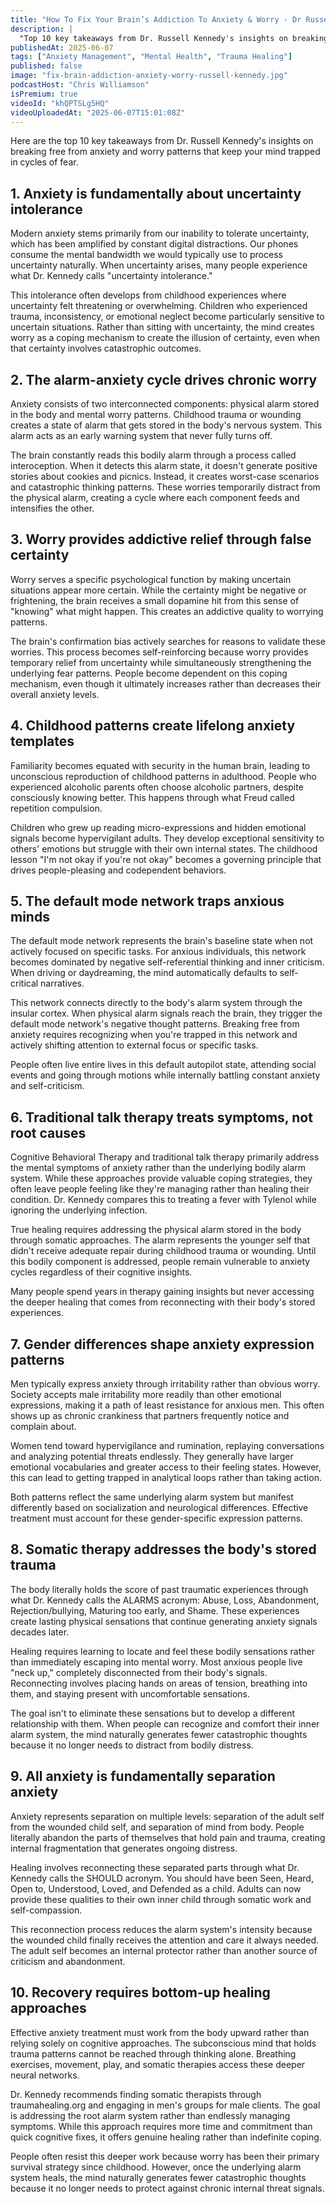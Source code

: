 ```yaml
---
title: "How To Fix Your Brain’s Addiction To Anxiety & Worry - Dr Russell Kennedy"
description: |
  "Top 10 key takeaways from Dr. Russell Kennedy's insights on breaking free from anxiety and worry patterns that keep your mind trapped in cycles of fear."
publishedAt: 2025-06-07
tags: ["Anxiety Management", "Mental Health", "Trauma Healing"]
published: false
image: "fix-brain-addiction-anxiety-worry-russell-kennedy.jpg"
podcastHost: "Chris Williamson"
isPremium: true
videoId: "khQPTSLg5HQ"
videoUploadedAt: "2025-06-07T15:01:08Z"
---
```



<PodcastSummaryPageLayout frontmatter={frontmatter}>
Here are the top 10 key takeaways from Dr. Russell Kennedy's insights on breaking free from anxiety and worry patterns that keep your mind trapped in cycles of fear.

## 1. Anxiety is fundamentally about uncertainty intolerance

Modern anxiety stems primarily from our inability to tolerate uncertainty, which has been amplified by constant digital distractions. Our phones consume the mental bandwidth we would typically use to process uncertainty naturally. When uncertainty arises, many people experience what Dr. Kennedy calls "uncertainty intolerance."

This intolerance often develops from childhood experiences where uncertainty felt threatening or overwhelming. Children who experienced trauma, inconsistency, or emotional neglect become particularly sensitive to uncertain situations. Rather than sitting with uncertainty, the mind creates worry as a coping mechanism to create the illusion of certainty, even when that certainty involves catastrophic outcomes.

## 2. The alarm-anxiety cycle drives chronic worry

Anxiety consists of two interconnected components: physical alarm stored in the body and mental worry patterns. Childhood trauma or wounding creates a state of alarm that gets stored in the body's nervous system. This alarm acts as an early warning system that never fully turns off.

The brain constantly reads this bodily alarm through a process called interoception. When it detects this alarm state, it doesn't generate positive stories about cookies and picnics. Instead, it creates worst-case scenarios and catastrophic thinking patterns. These worries temporarily distract from the physical alarm, creating a cycle where each component feeds and intensifies the other.

## 3. Worry provides addictive relief through false certainty

Worry serves a specific psychological function by making uncertain situations appear more certain. While the certainty might be negative or frightening, the brain receives a small dopamine hit from this sense of "knowing" what might happen. This creates an addictive quality to worrying patterns.

The brain's confirmation bias actively searches for reasons to validate these worries. This process becomes self-reinforcing because worry provides temporary relief from uncertainty while simultaneously strengthening the underlying fear patterns. People become dependent on this coping mechanism, even though it ultimately increases rather than decreases their overall anxiety levels.

## 4. Childhood patterns create lifelong anxiety templates

Familiarity becomes equated with security in the human brain, leading to unconscious reproduction of childhood patterns in adulthood. People who experienced alcoholic parents often choose alcoholic partners, despite consciously knowing better. This happens through what Freud called repetition compulsion.

Children who grew up reading micro-expressions and hidden emotional signals become hypervigilant adults. They develop exceptional sensitivity to others' emotions but struggle with their own internal states. The childhood lesson "I'm not okay if you're not okay" becomes a governing principle that drives people-pleasing and codependent behaviors.

## 5. The default mode network traps anxious minds

The default mode network represents the brain's baseline state when not actively focused on specific tasks. For anxious individuals, this network becomes dominated by negative self-referential thinking and inner criticism. When driving or daydreaming, the mind automatically defaults to self-critical narratives.

This network connects directly to the body's alarm system through the insular cortex. When physical alarm signals reach the brain, they trigger the default mode network's negative thought patterns. Breaking free from anxiety requires recognizing when you're trapped in this network and actively shifting attention to external focus or specific tasks.

People often live entire lives in this default autopilot state, attending social events and going through motions while internally battling constant anxiety and self-criticism.

## 6. Traditional talk therapy treats symptoms, not root causes

Cognitive Behavioral Therapy and traditional talk therapy primarily address the mental symptoms of anxiety rather than the underlying bodily alarm system. While these approaches provide valuable coping strategies, they often leave people feeling like they're managing rather than healing their condition. Dr. Kennedy compares this to treating a fever with Tylenol while ignoring the underlying infection.

True healing requires addressing the physical alarm stored in the body through somatic approaches. The alarm represents the younger self that didn't receive adequate repair during childhood trauma or wounding. Until this bodily component is addressed, people remain vulnerable to anxiety cycles regardless of their cognitive insights.

Many people spend years in therapy gaining insights but never accessing the deeper healing that comes from reconnecting with their body's stored experiences.

## 7. Gender differences shape anxiety expression patterns

Men typically express anxiety through irritability rather than obvious worry. Society accepts male irritability more readily than other emotional expressions, making it a path of least resistance for anxious men. This often shows up as chronic crankiness that partners frequently notice and complain about.

Women tend toward hypervigilance and rumination, replaying conversations and analyzing potential threats endlessly. They generally have larger emotional vocabularies and greater access to their feeling states. However, this can lead to getting trapped in analytical loops rather than taking action.

Both patterns reflect the same underlying alarm system but manifest differently based on socialization and neurological differences. Effective treatment must account for these gender-specific expression patterns.

## 8. Somatic therapy addresses the body's stored trauma

The body literally holds the score of past traumatic experiences through what Dr. Kennedy calls the ALARMS acronym: Abuse, Loss, Abandonment, Rejection/bullying, Maturing too early, and Shame. These experiences create lasting physical sensations that continue generating anxiety signals decades later.

Healing requires learning to locate and feel these bodily sensations rather than immediately escaping into mental worry. Most anxious people live "neck up," completely disconnected from their body's signals. Reconnecting involves placing hands on areas of tension, breathing into them, and staying present with uncomfortable sensations.

The goal isn't to eliminate these sensations but to develop a different relationship with them. When people can recognize and comfort their inner alarm system, the mind naturally generates fewer catastrophic thoughts because it no longer needs to distract from bodily distress.

## 9. All anxiety is fundamentally separation anxiety

Anxiety represents separation on multiple levels: separation of the adult self from the wounded child self, and separation of mind from body. People literally abandon the parts of themselves that hold pain and trauma, creating internal fragmentation that generates ongoing distress.

Healing involves reconnecting these separated parts through what Dr. Kennedy calls the SHOULD acronym. You should have been Seen, Heard, Open to, Understood, Loved, and Defended as a child. Adults can now provide these qualities to their own inner child through somatic work and self-compassion.

This reconnection process reduces the alarm system's intensity because the wounded child finally receives the attention and care it always needed. The adult self becomes an internal protector rather than another source of criticism and abandonment.

## 10. Recovery requires bottom-up healing approaches

Effective anxiety treatment must work from the body upward rather than relying solely on cognitive approaches. The subconscious mind that holds trauma patterns cannot be reached through thinking alone. Breathing exercises, movement, play, and somatic therapies access these deeper neural networks.

Dr. Kennedy recommends finding somatic therapists through traumahealing.org and engaging in men's groups for male clients. The goal is addressing the root alarm system rather than endlessly managing symptoms. While this approach requires more time and commitment than quick cognitive fixes, it offers genuine healing rather than indefinite coping.

People often resist this deeper work because worry has been their primary survival strategy since childhood. However, once the underlying alarm system heals, the mind naturally generates fewer catastrophic thoughts because it no longer needs to protect against chronic internal threat signals.

</PodcastSummaryPageLayout>
